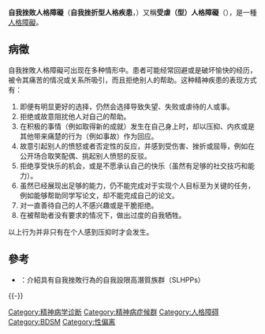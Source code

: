 {{No footnotes|time=2022-6-8}}{{medical}}

'''自我挫敗人格障礙'''（'''自我挫折型人格疾患'''，{{lang-en|self-defeating personality disorder}}）又稱'''受虐（型）人格障礙 '''（{{lang-en|masochistic personality disorder}}），是一種[[人格障礙|人格障礙]]。

==病徵==
自我挫敗人格障礙可出现在多种情形中。患者可能经常回避或是破坏愉快的经历，被令其痛苦的情况或关系所吸引，而且拒绝别人的帮助。这种精神疾患的表现方式有：
# 即便有明显更好的选择，仍然会选择导致失望、失败或虐待的人或事。
# 拒绝或故意阻扰他人对自己的帮助。
# 在积极的事情（例如取得新的成就）发生在自己身上时，却以压抑、内疚或是其他带来痛楚的行为（例如事故）作为回应。
# 故意引起别人的愤怒或者否定性的反应，并感到受伤害、挫折或屈辱，例如在公开场合取笑配偶、挑起别人愤怒的反驳。
# 拒绝享受快乐的机会，或是不愿承认自己的快乐（虽然有足够的社交技巧和能力）。
# 虽然已经展现出足够的能力，仍不能完成对于实现个人目标至为关键的任务，例如能够帮助同学写论文，却不能完成自己的论文。
# 对一直善待自己的人不感兴趣或是干脆拒绝。
# 在被帮助者没有要求的情况下，做出过度的自我牺牲。
以上行为并非只有在个人感到压抑时才会发生。

== 參考 ==
{{Reflist}}

* {{Cite book|title=這輩子，只能這樣嗎？：你是自己最大的敵人|last=W. Christian|first=Kenneth|publisher=早安財經|year=2017|isbn=9789866613913|location=台灣|url=https://www.thenewslens.com/article/84136/|others=譯者： 連映程}}：介紹具有自我挫敗行為的自我設限高潛質族群（SLHPPs）
{{-}}
{{虐待}}
{{clear}}
{{ICD-10-F}}
{{心理學小作品}}

[[Category:精神病学诊断|Category:精神病学诊断]]
[[Category:精神病症候群|Category:精神病症候群]]
[[Category:人格障碍|Category:人格障碍]]
[[Category:BDSM|Category:BDSM]]
[[Category:性偏离|Category:性偏离]]
